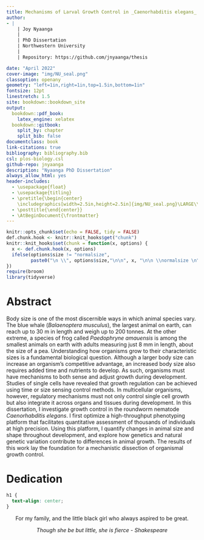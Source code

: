 ```yaml
---
title: Mechanisms of Larval Growth Control in _Caenorhabditis elegans_
author: 
- |
    | Joy Nyaanga
    |    
    | PhD Dissertation 
    | Northwestern University
    |
    | Repository: https://github.com/jnyaanga/thesis    

date: "April 2022"
cover-image: "img/NU_seal.png"
classoption: openany
geometry: "left=1in,right=1in,top=1.5in,bottom=1in"
fontsize: 12pt
linestretch: 1.5
site: bookdown::bookdown_site
output: 
  bookdown::pdf_book:
    latex_engine: xelatex
  bookdown::gitbook:
    split_by: chapter
    split_bib: false
documentclass: book
link-citations: true
bibliography: bibliography.bib
csl: plos-biology.csl
github-repo: jnyaanga
description: "Nyaanga PhD Dissertation"
always_allow_html: yes
header-includes:
  - \usepackage{float}
  - \usepackage{titling}
  - \pretitle{\begin{center}
    \includegraphics[width=2.5in,height=2.5in]{img/NU_seal.png}\LARGE\\}
  - \posttitle{\end{center}}
  - \AtBeginDocument{\frontmatter}
---
```


```r
knitr::opts_chunk$set(echo = FALSE, tidy = FALSE)
def.chunk.hook <- knitr::knit_hooks$get("chunk")
knitr::knit_hooks$set(chunk = function(x, options) {
  x <- def.chunk.hook(x, options)
  ifelse(options$size != "normalsize", 
         paste0("\n \\", options$size,"\n\n", x, "\n\n \\normalsize \n"), x)
})
require(broom)
library(tidyverse)
```

# Abstract {.unnumbered}

Body size is one of the most discernible ways in which animal species vary. The blue whale (*Balaenoptera musculus*), the largest animal on earth, can reach up to 30 m in length and weigh up to 200 tonnes. At the other extreme, a species of frog called *Paedophryne amauensis* is among the smallest animals on earth with adults measuring just 8 mm in length, about the size of a pea. Understanding how organisms grow to their characteristic sizes is a fundamental biological question. Although a larger body size can increase an organism's competitive advantage, an increased body size also requires added time and nutrients to develop. As such, organisms must have mechanisms to both sense and adjust growth during development. Studies of single cells have revealed that growth regulation can be achieved using time or size sensing control methods. In multicellular organisms, however, regulatory mechanisms must not only control single cell growth but also integrate it across organs and tissues during development. In this dissertation, I investigate growth control in the roundworm nematode *Caenorhabditis elegans*. I first optimize a high-throughput phenotyping platform that facilitates quantitative assessment of thousands of individuals at high precision. Using this platform, I quantify changes in animal size and shape throughout development, and explore how genetics and natural genetic variation contribute to differences in animal growth. The results of this work lay the foundation for a mechanistic dissection of organismal growth control.


# Dedication {.unnumbered} 
```css
h1 {
  text-align: center;
}
```

<center>
  
  
  For my family, and the little black girl who always aspired to be great.

  _Though she be but little, she is fierce - Shakespeare_
</center>




